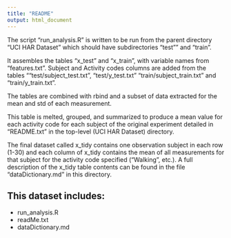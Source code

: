 ```yaml
---
title: "README"
output: html_document
---
```


The script "run_analysis.R" is written to be run from the parent directory "UCI HAR Dataset" which should have subdirectories "test"" and "train".

It assembles the tables "x_test" and "x_train", with variable names from "features.txt".
Subject and Activity codes columns are added from the tables ""test/subject_test.txt", "test/y_test.txt"
"train/subject_train.txt" and "train/y_train.txt".

The tables are combined with rbind and a subset of data extracted for the mean and std of each measurement.

This table is melted, grouped, and summarized to produce a mean value for each activity code for each subject of the original experiment detailed in "README.txt" in the top-level (UCI HAR Dataset) directory.

The final dataset called x_tidy contains one observation subject in each row (1-30) and each column of x_tidy contains the mean of all measurements for that subject for the activity code specified ("Walking", etc.). A full description of the x_tidy table contents can be found in the file "dataDictionary.md" in this directory.

## This dataset includes: 
- run_analysis.R
- readMe.txt
- dataDictionary.md